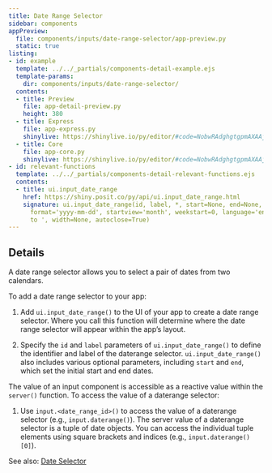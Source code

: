 ```yaml
---
title: Date Range Selector
sidebar: components
appPreview:
  file: components/inputs/date-range-selector/app-preview.py
  static: true
listing:
- id: example
  template: ../../_partials/components-detail-example.ejs
  template-params:
    dir: components/inputs/date-range-selector/
  contents:
  - title: Preview
    file: app-detail-preview.py
    height: 380
  - title: Express
    file: app-express.py
    shinylive: https://shinylive.io/py/editor/#code=NobwRAdghgtgpmAXAAjFADugdOgnmAGlQGMB7CAFzkqVQDMAnUmZAZwAsBLCXLOAD3QM4rVsk4x0pBhXER0AVwpFhEACZwGRBZwA6EfTqzdFFAPpqoVMwygQA5nAAUusJaq2HcV0VcARKzhkT0cfNgooGQBeVwAmAAYEgFp4gEYU1NcASmRkAGJkAB5C-VKIAAFVDQYsKn4KfQ06ZAA3KAAbBWcsxH1c3OEKBQYIZDpXEBMlLHdNO0cnLOB4gF0AX2QKUmRJ+WnZkO7gVPXXfUJUClx0BBQwOoowNZWgA
  - title: Core
    file: app-core.py
    shinylive: https://shinylive.io/py/editor/#code=NobwRAdghgtgpmAXAAjFADugdOgnmAGlQGMB7CAFzkqVQDMAnUmZAZwAsBLCXZTmdKQYVkAQUxEG1ACZwGRAK6cAOhFUZ0AfSXIAvMiU4oAczia6AGyXSAFKuQODnLN3QKKm6VCqaGUCKZ2YF5UfgFwyoTIkQAi3nDIYaaRRKwUUMK6kQBMAAx5ALS5AIxFxZEAlETIAMTIADz19o6GpO5uHlQAHhRBAG5QVhFgVaoVqhMQsnRscn1yNq7uRG0UHalwrKyc5BWIzQ4AAlJTcljdFAfI08gDQzZ7V46JcBQKDBDIdJEgSxRYITk-kCFWAuQAugBfZAUUjIX4QDoA+JJOAPYDFKGRSbqTB6MSYGwabScDYMeYMcYQKJgCi4dAIFC0uA9MCQ8FAA
- id: relevant-functions
  template: ../../_partials/components-detail-relevant-functions.ejs
  contents:
  - title: ui.input_date_range
    href: https://shiny.posit.co/py/api/ui.input_date_range.html
    signature: ui.input_date_range(id, label, *, start=None, end=None, min=None, max=None,
      format='yyyy-mm-dd', startview='month', weekstart=0, language='en', separator='
      to ', width=None, autoclose=True)
---
```


:::{#example}
:::

:::{#relevant-functions}
:::

## Details

A date range selector allows you to select a pair of dates from two calendars.

To add a date range selector to your app:

  1. Add `ui.input_date_range()` to the UI of your app to create a date range selector. Where you call this function will determine where the date range selector will appear within the app's layout.

  2. Specify the `id` and `label` parameters of `ui.input_date_range()` to define the identifier and label of the daterange selector. `ui.input_date_range()` also includes various optional parameters, including `start` and `end`, which set the initial start and end dates.

The value of an input component is accessible as a reactive value within the `server()` function. To access the value of a daterange selector:

  1. Use `input.<date_range_id>()` to access the value of a daterange selector (e.g., `input.daterange()`). The server value of a daterange selector is a tuple of date objects. You can access the individual tuple elements using square brackets and indices (e.g., `input.daterange()[0]`).


See also: [Date Selector](../date-selector/index.qmd)
